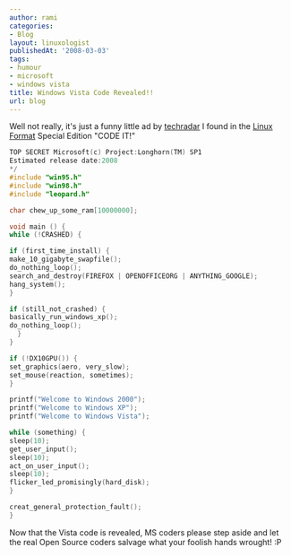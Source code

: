 ```yaml
---
author: rami
categories:
- Blog
layout: linuxologist
publishedAt: '2008-03-03'
tags:
- humour
- microsoft
- windows vista
title: Windows Vista Code Revealed!!
url: blog
---
```


Well not really, it's just a funny little ad by [techradar](http://www.techradar.com "techradar") I found in the [Linux Format](http://www.linuxformat.co.uk "Linux Format") Special Edition "CODE IT!"
  
```c
TOP SECRET Microsoft(c) Project:Longhorn(TM) SP1 
Estimated release date:2008 
*/ 
#include "win95.h" 
#include "win98.h" 
#include "leopard.h"

char chew_up_some_ram[10000000];

void main () { 
while (!CRASHED) {

if (first_time_install) { 
make_10_gigabyte_swapfile(); 
do_nothing_loop(); 
search_and_destroy(FIREFOX | OPENOFFICEORG | ANYTHING_GOOGLE); 
hang_system(); 
}

if (still_not_crashed) { 
basically_run_windows_xp(); 
do_nothing_loop(); 
  } 
}

if (!DX10GPU()) { 
set_graphics(aero, very_slow); 
set_mouse(reaction, sometimes); 
}

printf("Welcome to Windows 2000"); 
printf("Welcome to Windows XP"); 
printf("Welcome to Windows Vista");

while (something) { 
sleep(10); 
get_user_input(); 
sleep(10); 
act_on_user_input(); 
sleep(10); 
flicker_led_promisingly(hard_disk); 
}

creat_general_protection_fault(); 
} 
```

Now that the Vista code is revealed, MS coders please step aside and let the real Open Source coders salvage what your foolish hands wrought! :P
